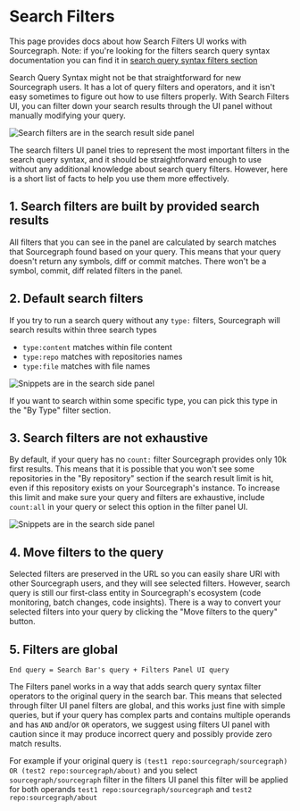 # Search Filters

This page provides docs about how Search Filters UI works with Sourcegraph.
Note: if you're looking for the filters search query syntax documentation you can find it in
[search query syntax filters section](/code-search/queries#filters-all-searches)

Search Query Syntax might not be that straightforward for new Sourcegraph users. It has a lot of
query filters and operators, and it isn't easy sometimes to figure out how to use filters
properly. With Search Filters UI, you can filter down your search results through the UI panel
without manually modifying your query.

![Search filters are in the search result side panel](https://storage.googleapis.com/sourcegraph-assets/Docs/search-results-with-filters.png)

The search filters UI panel tries to represent the most important filters in the search query syntax,
and it should be straightforward enough to use without any additional knowledge about search
query filters. However, here is a short list of facts to help you use them more effectively.

## 1. Search filters are built by provided search results

All filters that you can see in the panel are calculated by search matches that Sourcegraph
found based on your query. This means that your query doesn't return any symbols, diff or commit
matches. There won't be a symbol, commit, diff related filters in the panel.

## 2. Default search filters

If you try to run a search query without any `type:` filters, Sourcegraph will search results within
three search types

- `type:content` matches within file content
- `type:repo` matches with repositories names
- `type:file` matches with file names

![Snippets are in the search side panel](https://storage.googleapis.com/sourcegraph-assets/Docs/search-filters-by-type.png)

If you want to search within some specific type, you can pick this type in the "By Type" filter section.

## 3. Search filters are not exhaustive

By default, if your query has no `count:` filter Sourcegraph provides only 10k first results.
This means that it is possible that you won't see some repositories in the "By repository" section
if the search result limit is hit, even if this repository exists on your Sourcegraph's instance.
To increase this limit and make sure your query and filters are exhaustive, include `count:all` in your query
or select this option in the filter panel UI.

![Snippets are in the search side panel](https://storage.googleapis.com/sourcegraph-assets/Docs/search-filters-exhastive.png)

## 4. Move filters to the query

Selected filters are preserved in the URL so you can easily share URl with other Sourcegraph users,
and they will see selected filters. However, search query is still our first-class entity in Sourcegraph's
ecosystem (code monitoring, batch changes, code insights). There is a way to convert your selected filters
into your query by clicking the "Move filters to the query" button.

## 5. Filters are global

`End query = Search Bar's query + Filters Panel UI query`

The Filters panel works in a way that adds search query syntax filter operators to the original query
in the search bar. This means that selected through filter UI panel filters are global, and  this
works just fine with simple queries, but if your query has complex parts and contains multiple operands
and has `AND` and/or `OR` operators, we suggest using filters UI panel with caution since it may produce
incorrect query and possibly provide zero match results.

For example if your original query is `(test1 repo:sourcegraph/sourcegraph) OR (test2 repo:sourcegraph/about)`
and you select `sourcegraph/sourcegraph` filter in the filters UI panel this filter will be applied for both
operands `test1 repo:sourcegraph/sourcegraph` and `test2 repo:sourcegraph/about`

